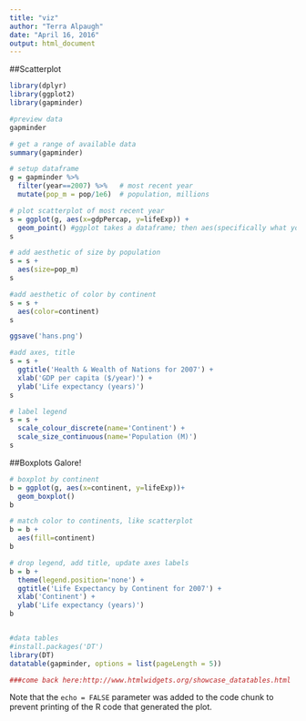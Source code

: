 ```yaml
---
title: "viz"
author: "Terra Alpaugh"
date: "April 16, 2016"
output: html_document
---
```


##Scatterplot
```r
library(dplyr)
library(ggplot2)
library(gapminder)

#preview data
gapminder

# get a range of available data
summary(gapminder)
```


```r
# setup dataframe
g = gapminder %>%
  filter(year==2007) %>%   # most recent year 
  mutate(pop_m = pop/1e6)  # population, millions

# plot scatterplot of most recent year 
s = ggplot(g, aes(x=gdpPercap, y=lifeExp)) +
  geom_point() #ggplot takes a dataframe; then aes(specifically what you're looking at); then type of plot
s 

# add aesthetic of size by population
s = s + 
  aes(size=pop_m)
s

#add aesthetic of color by continent
s = s + 
  aes(color=continent)
s

ggsave('hans.png')

#add axes, title
s = s + 
  ggtitle('Health & Wealth of Nations for 2007') +
  xlab('GDP per capita ($/year)') +
  ylab('Life expectancy (years)')
s

# label legend
s = s + 
  scale_colour_discrete(name='Continent') +
  scale_size_continuous(name='Population (M)')
s

```
##Boxplots Galore!
```r

# boxplot by continent
b = ggplot(g, aes(x=continent, y=lifeExp))+
  geom_boxplot()
b

# match color to continents, like scatterplot
b = b +
  aes(fill=continent)
b

# drop legend, add title, update axes labels
b = b +
  theme(legend.position='none') +
  ggtitle('Life Expectancy by Continent for 2007') +
  xlab('Continent') +
  ylab('Life expectancy (years)')
b


#data tables
#install.packages('DT')
library(DT)
datatable(gapminder, options = list(pageLength = 5))

###come back here:http://www.htmlwidgets.org/showcase_datatables.html
```



Note that the `echo = FALSE` parameter was added to the code chunk to prevent printing of the R code that generated the plot.
